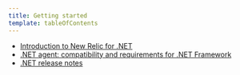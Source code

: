 ```yaml
---
title: Getting started
template: tableOfContents
---
```


* [Introduction to New Relic for .NET](/docs/agents/net-agent/getting-started/introduction-new-relic-net)
* [.NET agent: compatibility and requirements for .NET Framework](/docs/agents/net-agent/getting-started/net-agent-compatibility-requirements-net-framework)
* [.NET release notes](/docs/agents/net-agent/getting-started/net-release-notes)
